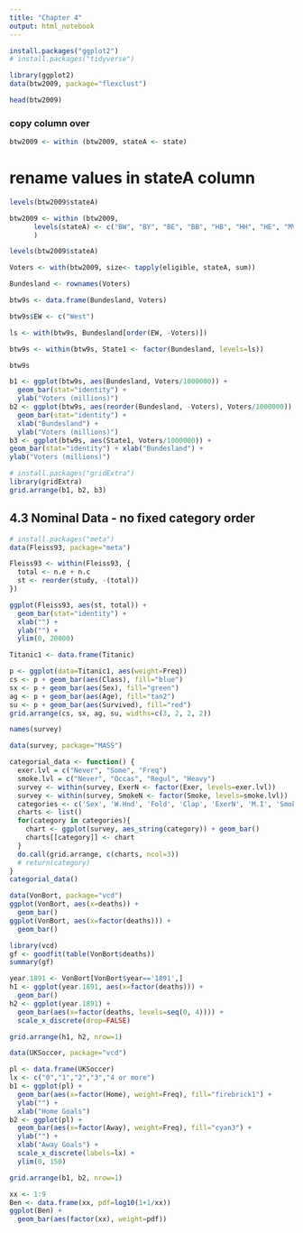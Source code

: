 ```yaml
---
title: "Chapter 4"
output: html_notebook
---
```

```r
install.packages("ggplot2")
# install.packages("tidyverse")
```

```r
library(ggplot2)
data(btw2009, package="flexclust")
```
```r
head(btw2009)
```
### copy column over
```r
btw2009 <- within (btw2009, stateA <- state)
```
# rename values in stateA column
```r
levels(btw2009$stateA)
```
```r
btw2009 <- within (btw2009,
      levels(stateA) <- c("BW", "BY", "BE", "BB", "HB", "HH", "HE", "MV", "NI", "NW","RP", "SL", "SN", "ST", "SH", "TH")
      )
```
```r
levels(btw2009$stateA)
```
```r
Voters <- with(btw2009, size<- tapply(eligible, stateA, sum))
```
```r
Bundesland <- rownames(Voters)
```
```r
btw9s <- data.frame(Bundesland, Voters)
```
```r
btw9s$EW <- c("West")
```

```r
ls <- with(btw9s, Bundesland[order(EW, -Voters)])
```
```r
btw9s <- within(btw9s, State1 <- factor(Bundesland, levels=ls))
```
```r
btw9s
```

```r
b1 <- ggplot(btw9s, aes(Bundesland, Voters/1000000)) +
  geom_bar(stat="identity") +
  ylab("Voters (millions)")
b2 <- ggplot(btw9s, aes(reorder(Bundesland, -Voters), Voters/1000000)) +
  geom_bar(stat="identity") +
  xlab("Bundesland") +
  ylab("Voters (millions)")
b3 <- ggplot(btw9s, aes(State1, Voters/1000000)) +
geom_bar(stat="identity") + xlab("Bundesland") +
ylab("Voters (millions)")
```
```r
# install.packages("gridExtra")
library(gridExtra)
grid.arrange(b1, b2, b3)
```

## 4.3 Nominal Data - no fixed category order
```r
# install.packages("meta")
data(Fleiss93, package="meta")
```
```r
Fleiss93 <- within(Fleiss93, {
  total <- n.e + n.c
  st <- reorder(study, -(total))
})
```
```r
ggplot(Fleiss93, aes(st, total)) + 
  geom_bar(stat="identity") + 
  xlab("") +
  ylab("") +
  ylim(0, 20000)
```

```r
Titanic1 <- data.frame(Titanic)

p <- ggplot(data=Titanic1, aes(weight=Freq))
cs <- p + geom_bar(aes(Class), fill="blue")
sx <- p + geom_bar(aes(Sex), fill="green")
ag <- p + geom_bar(aes(Age), fill="tan2")
su <- p + geom_bar(aes(Survived), fill="red")
grid.arrange(cs, sx, ag, su, widths=c(3, 2, 2, 2))
```
```r
names(survey)
```

```r
data(survey, package="MASS")

categorial_data <- function() {
  exer.lvl = c("Never", "Some", "Freq")
  smoke.lvl = c("Never", "Occas", "Regul", "Heavy")
  survey <- within(survey, ExerN <- factor(Exer, levels=exer.lvl))
  survey <- within(survey, SmokeN <- factor(Smoke, levels=smoke.lvl))
  categories <- c('Sex', 'W.Hnd', 'Fold', 'Clap', 'ExerN', 'M.I', 'SmokeN')
  charts <- list()
  for(category in categories){
    chart <- ggplot(survey, aes_string(category)) + geom_bar()
    charts[[category]] <- chart
  }
  do.call(grid.arrange, c(charts, ncol=3))
  # return(category)
}
categorial_data()
```



```r
data(VonBort, package="vcd")
ggplot(VonBort, aes(x=deaths)) +
  geom_bar()
ggplot(VonBort, aes(x=factor(deaths))) +
  geom_bar()
```
```r
library(vcd)
gf <- goodfit(table(VonBort$deaths))
summary(gf)
```
```r
year.1891 <- VonBort[VonBort$year=='1891',]
h1 <- ggplot(year.1891, aes(x=factor(deaths))) + 
  geom_bar()
h2 <- ggplot(year.1891) + 
  geom_bar(aes(x=factor(deaths, levels=seq(0, 4)))) +
  scale_x_discrete(drop=FALSE)

grid.arrange(h1, h2, nrow=1)
```

```r
data(UKSoccer, package="vcd")

pl <- data.frame(UKSoccer)
lx <- c("0","1","2","3","4 or more")
b1 <- ggplot(pl) +
  geom_bar(aes(x=factor(Home), weight=Freq), fill="firebrick1") +
  ylab("") +
  xlab("Home Goals")
b2 <- ggplot(pl) +
  geom_bar(aes(x=factor(Away), weight=Freq), fill="cyan3") +
  ylab("") +
  xlab("Away Goals") +
  scale_x_discrete(labels=lx) +
  ylim(0, 150)

grid.arrange(b1, b2, nrow=1)
```

```r
xx <- 1:9
Ben <- data.frame(xx, pdf=log10(1+1/xx))
ggplot(Ben) +
  geom_bar(aes(factor(xx), weight=pdf))
```

